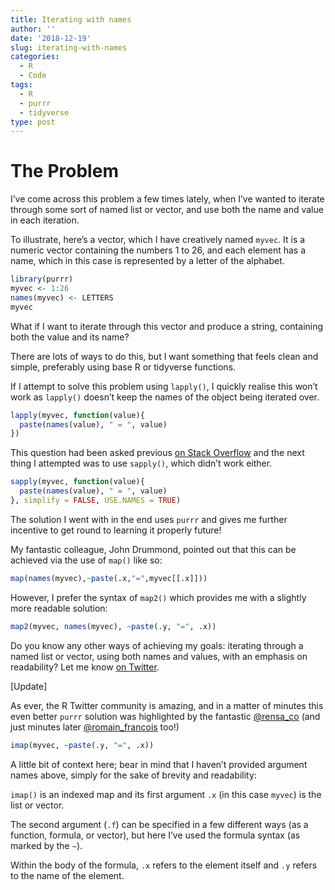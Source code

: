 ---
title: Iterating with names
author: ''
date: '2018-12-19'
slug: iterating-with-names
categories:
  - R
  - Code
tags:
  - R
  - purrr
  - tidyverse
type: post
---

# The Problem

I've come across this problem a few times lately, when I've wanted to iterate through some sort of named list or vector, and use both the name and value in each iteration. 

To illustrate, here's a vector, which I have creatively named `myvec`.  It is a numeric vector containing the numbers 1 to 26, and each element has a name, which in this case is represented by a letter of the alphabet.

```{r}
library(purrr)
myvec <- 1:26
names(myvec) <- LETTERS
myvec
```

What if I want to iterate through this vector and produce a string, containing both the value and its name?

There are lots of ways to do this, but I want something that feels clean and simple, preferably using base R or tidyverse functions.

If I attempt to solve this problem using `lapply()`, I quickly realise this won't work as `lapply()` doesn't keep the names of the object being iterated over.

```{r}
lapply(myvec, function(value){
  paste(names(value), " = ", value)
})
```

This question had been asked previous [on Stack Overflow](https://stackoverflow.com/questions/9469504/access-and-preserve-list-names-in-lapply-function) and the next thing I attempted was to use `sapply()`, which didn't work either.

```{r}
sapply(myvec, function(value){
  paste(names(value), " = ", value)
}, simplify = FALSE, USE.NAMES = TRUE)
```

The solution I went with in the end uses `purrr` and gives me further incentive to get round to learning it properly future!

My fantastic colleague, John Drummond, pointed out that this can be achieved via the use of `map()` like so:

```{r}
map(names(myvec),~paste(.x,"=",myvec[[.x]]))
```

However, I prefer the syntax of `map2()` which provides me with a slightly more readable solution:

```{r}

map2(myvec, names(myvec), ~paste(.y, "=", .x))
```

Do you know any other ways of achieving my goals: iterating through a named list or vector, using both names and values, with an emphasis on readability?  Let me know [on Twitter](https://twitter.com/nic_crane).

[Update]

As ever, the R Twitter community is amazing, and in a matter of minutes this even better `purrr` solution was highlighted by the fantastic [\@rensa_co](https://twitter.com/rensa_co) (and just minutes later [\@romain_francois](https://twitter.com/romain_francois) too!)
```{r}

imap(myvec, ~paste(.y, "=", .x))
```

A little bit of context here; bear in mind that I haven't provided argument names above, simply for the sake of brevity and readability:

`imap()` is an indexed map and its first argument `.x` (in this case `myvec`) is the list or vector.

The second argument (`.f`) can be specified in a few different ways (as a function, formula, or vector), but here I've used the formula syntax (as marked by the `~`).

Within the body of the formula, `.x` refers to the element itself and `.y` refers to the name of the element.